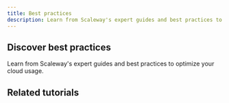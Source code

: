 ```yaml
---
title: Best practices
description: Learn from Scaleway's expert guides and best practices to optimize your cloud strategy.
---
```


## Discover best practices
Learn from Scaleway's expert guides and best practices to optimize your cloud usage.

<Grid>
    <SummaryCard
        title="Placeholder"
        icon="rocket"
        description="Placeholder"
        label="Read more"
        url="/use-cases/"
    />
    <SummaryCard
        title="Placeholder"
        icon="rocket"
        description="Placeholder"
        label="Read more"
        url="/use-cases/"
    />
</Grid>

## Related tutorials

<UseCaseList category="best-practices" />